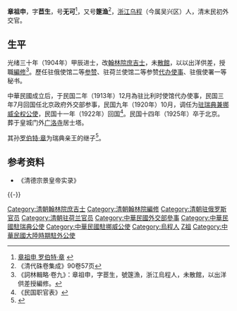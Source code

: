 {{明清人物信息框
| 姓名 = 章祖申
| 原名 = 
| 圖片名稱= 张祖申.jpg
| 圖片大小 =
| 圖片說明 =
| 最高職務 = 大清翰林院編修驻俄使署一等秘书<br>中華民國駐瑞典兼挪威全權公使
| 國家 = 
| 爵位 =
| 籍貫 = [[浙江省_(清)|浙江]][[烏程縣|烏程縣]]
| 族裔 = 汉族
| 旗籍 = 
| 字號 = 字苣生，号无可
| 諡號 = 
| 出生日期 = 光绪五年（1879年）
| 出生地點 = {{QING-1862}}[[浙江省_(清)|浙江]][[烏程縣|烏程縣]]
| 逝世日期 = 民国十四年（1925年）
| 逝世地點 = {{ROC-1912}}[[北京|北京]]
| 墓葬 = 
| 配偶 = 
| 親屬 =
| 出身 = 
*光緒三十年甲辰恩科赐進士出身
| 經歷 = 
| 著作 = 
}}
'''章祖申'''{{BD|1879年||1925年||Zhang章}}，字'''苣生'''，号'''无可'''<ref>[http://www.hefu.gov.cn/html/company/b05.htm 章祖申 罗伯特·章] {{webarchive|url=https://web.archive.org/web/20101127055506/http://www.hefu.gov.cn/html/company/b05.htm |date=2010-11-27 }}</ref>，又号'''篴渔'''<ref>《清代硃卷集成》90卷57页</ref>，[[浙江省_(清)|浙江]][[烏程縣|乌程]]（今属吴兴区）人，清末民初外交官。

==生平==
光绪三十年（1904年）甲辰进士，改[[翰林院|翰林院]][[庶吉士|庶吉士]]，未[[散館|散館]]，以以出洋供差，授職[[編修|編修]]<ref>《詞林輯略·卷九》：章祖申，字茞生，號篴漁，浙江烏程人，未散館，以出洋供差授編修。</ref>。歷任驻俄使馆二等[[参赞|参赞]]、驻荷兰使馆二等参赞[[代办使事|代办使事]]、驻俄使署一等秘书。

中華民國成立后，于民国二年（1913年）12月為驻比利时使馆代办使事，民国三年7月回国任北京政府外交部参事，民国九年（1920年）10月，调任为[[中国驻瑞典大使列表|驻瑞典兼挪威全权公使]]，民国十一年（1922年）回国<ref>《民国职官表》</ref>。民国十四年（1925年）卒于北京。葬于皇城门外[[广洛寺|广洛寺]]居士塔。 

其孙[[罗伯特·章|罗伯特·章]]为瑞典亲王的继子<ref>{{Cite web |url=http://www.people.com.cn/GB/paper39/8944/834417.html |title=瑞典亲王之子中国寻根（往事回顾） |access-date=2010-09-24 |archive-date=2016-03-04 |archive-url=https://web.archive.org/web/20160304051903/http://www.people.com.cn/GB/paper39/8944/834417.html |dead-url=no }}</ref>。

== 参考资料 ==
{{reflist}}

*《清德宗景皇帝实录》

{{-}}

{{光緒三十年甲辰恩科殿試金榜}}

{{Authority control}}

{{DEFAULTSORT:Zhang章}}

[[Category:清朝翰林院庶吉士|Category:清朝翰林院庶吉士]]
[[Category:清朝翰林院編修|Category:清朝翰林院編修]]
[[Category:清朝驻俄罗斯官员|Category:清朝驻俄罗斯官员]]
[[Category:清朝驻荷兰官员|Category:清朝驻荷兰官员]]
[[Category:中華民國外交部參事|Category:中華民國外交部參事]]
[[Category:中華民國駐瑞典公使|Category:中華民國駐瑞典公使]]
[[Category:中華民國駐挪威公使|Category:中華民國駐挪威公使]]
[[Category:烏程人|Category:烏程人]]
[[Category:章姓|Z祖]]
[[Category:中華民國大陸時期駐外公使|Category:中華民國大陸時期駐外公使]]